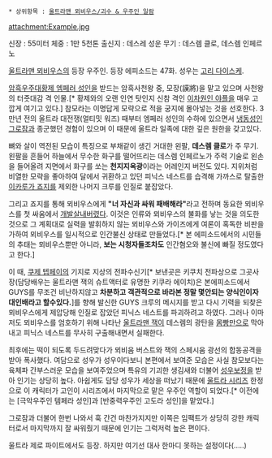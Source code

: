  * 상위항목 : [[울트라맨 뫼비우스/괴수 & 우주인 일람]]

attachment:Example.jpg

신장 : 55미터
체중 : 1만 5천톤
출신지 : 데스레 성운
무기 : 데스렘 클로, 데스렘 인페르노

[[울트라맨 뫼비우스]]의 등장 우주인. 등장 에피소드는 47화. 성우는 [[고리 다이스케]].

[[암흑우주대황제 엠페러 성인]]을 받드는 암흑사천왕 중, 모장(謨將)을 맡고 있으며 사천왕의 터줏대감 격 인물.[* 황제와의 오랜 인연 탓인지 신참 격인 [[이차원인 야플]]을 매우 고깝게 여기고 있다.] 참모라는 이명답게 모략으로 적을 궁지에 몰아넣는 것을 선호한다. 3만년 전의 울트라 대전쟁(얼티밋 워즈) 때부터 엠페러 성인의 수하에 있으면서 [[냉동성인 그로잠]]과 종군했던 경험이 있으며 이 때문에 울트라 일족에 대한 깊은 원한을 갖고있다. 

뼈와 살이 역전된 모습이 특징으로 부채같이 생긴 거대한 왼팔, '''데스렘 클로'''가 주 무기. 왼팔을 흔들어 하늘에서 무수한 화구를 떨어뜨리는 데스렘 인페르노가 주력 기술로 왼손을 들어올려 지면에서 화구를 쏘는 '''천지지옥광'''이라는 어레인지 버전도 있다. 지위처럼 비열한 모략을 좋아하여 달에서 귀환하고 있던 피닉스 네스트를 습격해 가까스로 탈출한 [[이카루가 죠지]]를 제외한 나머지 크루를 인질로 붙잡았다.

그리고 죠지를 통해 뫼비우스에게 '''"너 자신과 싸워 패배해라"'''라고 전하며 동요한 뫼비우스를 첫 싸움에서 [[개발살]]내버렸다. 이것은 인류와 뫼비우스의 불화를 낳는 것을 의도한 것으로 그 계획대로 실력을 발휘하지 않는 뫼비우스와 가이즈에게 여론이 혹독한 비판을 가하여 뫼비우스를 일시적으로 인간불신 상태로 만들었다.[* 본 에피소드에서의 시민들의 추태는 뫼비우스뿐만 아니라, '''보는 시청자들조차도''' 인간혐오와 불신에 빠질 정도였다고 한다.]

이 때, [[쿠제 텝페이]]의 기지로 지상의 전파수신기[* 보낸곳은 키쿠치 전파상으로 그곳사장(담당배우는 울트라맨 잭의 슈트액터로 유명한 키쿠라 에이치)은 본에피소드에서 GUYS를 무조건 비난하지않고 '''차분하고 객관적으로 바라본 정말 몇안되는 양식인이자 대인배라고 할수있다.''']를 향해 발신한 GUYS 크루의 메시지를 받고 다시 기력을 되찾은 뫼비우스에게 제압당해 인질로 잡았던 피닉스 네스트를 파괴하려고 하였다. 그러나 이마저도 뫼비우스를 엄호하기 위해 나타난 [[울트라맨 잭]]이 데스렘의 광탄을 [[몸빵]]만으로 막아내고 피닉스 네스트를 무사히 구출해내면서 실패한다.

최후에는 떡이 되도록 두드려맞다가 뫼비움 버스트와 잭의 스페시움 광선의 합동공격을 받아 폭사했다. 여담으로 성우가 성우이다보니 본편에서 보여준 모습은 사실 참모보다는 육체파 간부스러운 모습을 보여주었으며 특유의 기괴한 생김새와 더불어 [[성우보정]]을 받아 인기는 상당히 높다. 아쉽게도 담당 성우가 세상을 떠났기 때문에 [[울트라 시리즈]] 한정으로 이 캐릭터가 고인이 시리즈에서 마지막으로 맡은 우주인 역할이 되었다.[* 이전에는 [극악우주인 템페라 성인]과 [반중력우주인 고도라 성인]을 맡았다.]

그로잠과 더불어 한번 나와서 훅 간건 마찬가지지만 이쪽은 임팩트가 상당히 강한 캐릭터로서 마지막까지 잘 싸워줬기 때문에 인기는 그럭저럭 높은 편이다.

울트라 제로 파이트에서도 등장. 하지만 여기선 대사 한마디 못하는 설정이다(.....)
